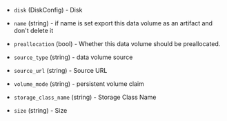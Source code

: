 <!-- Code generated from the comments of the DataVolumeConfig struct in config.go; DO NOT EDIT MANUALLY -->

- `disk` (DiskConfig) - Disk

- `name` (string) - if name is set export this data volume as an artifact and don't delete it

- `preallocation` (bool) - Whether this data volume should be preallocated.

- `source_type` (string) - data volume source

- `source_url` (string) - Source URL

- `volume_mode` (string) - persistent volume claim

- `storage_class_name` (string) - Storage Class Name

- `size` (string) - Size

<!-- End of code generated from the comments of the DataVolumeConfig struct in config.go; -->
